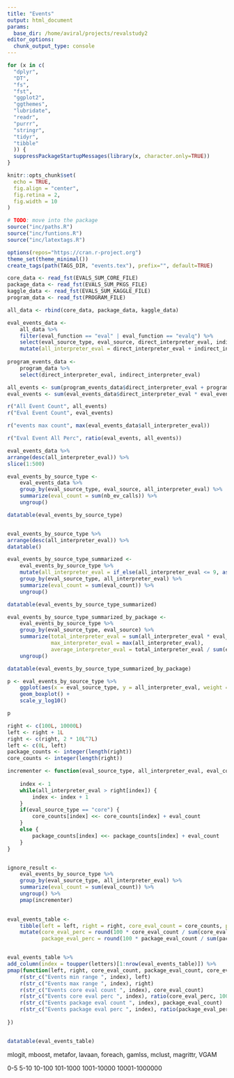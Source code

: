 ```yaml
---
title: "Events"
output: html_document
params:
  base_dir: /home/aviral/projects/revalstudy2
editor_options: 
  chunk_output_type: console
---
```


```r
for (x in c(
  "dplyr", 
  "DT",
  "fs",
  "fst",
  "ggplot2",
  "ggthemes",
  "lubridate",
  "readr",
  "purrr",
  "stringr",
  "tidyr",
  "tibble"
  )) {
  suppressPackageStartupMessages(library(x, character.only=TRUE))
}

knitr::opts_chunk$set(
  echo = TRUE,
  fig.align = "center",
  fig.retina = 2,
  fig.width = 10
)

# TODO: move into the package
source("inc/paths.R")
source("inc/funtions.R")
source("inc/latextags.R")

options(repos="https://cran.r-project.org")
theme_set(theme_minimal())
create_tags(path(TAGS_DIR, "events.tex"), prefix="", default=TRUE)
```

```r
core_data <- read_fst(EVALS_SUM_CORE_FILE)
package_data <- read_fst(EVALS_SUM_PKGS_FILE)
kaggle_data <- read_fst(EVALS_SUM_KAGGLE_FILE)
program_data <- read_fst(PROGRAM_FILE)

all_data <- rbind(core_data, package_data, kaggle_data)
```

```r

eval_events_data <-
    all_data %>%
    filter(eval_function == "eval" | eval_function == "evalq") %>%
    select(eval_source_type, eval_source, direct_interpreter_eval, indirect_interpreter_eval, nb_ev_calls) %>%
    mutate(all_interpreter_eval = direct_interpreter_eval + indirect_interpreter_eval)
    
program_events_data <-
    program_data %>%
    select(direct_interpreter_eval, indirect_interpreter_eval)
```


```r
all_events <- sum(program_events_data$direct_interpreter_eval + program_events_data$indirect_interpreter_eval)
eval_events <- sum(eval_events_data$direct_interpreter_eval * eval_events_data$nb_ev_calls)

r("All Event Count", all_events)
r("Eval Event Count", eval_events)

r("events max count", max(eval_events_data$all_interpreter_eval))

r("Eval Event All Perc", ratio(eval_events, all_events))
```

```r
eval_events_data %>%
arrange(desc(all_interpreter_eval)) %>%
slice(1:500)

eval_events_by_source_type <-
    eval_events_data %>%
    group_by(eval_source_type, eval_source, all_interpreter_eval) %>%
    summarize(eval_count = sum(nb_ev_calls)) %>%
    ungroup()

datatable(eval_events_by_source_type)


eval_events_by_source_type %>%
arrange(desc(all_interpreter_eval)) %>%
datatable()

eval_events_by_source_type_summarized <-
    eval_events_by_source_type %>%
    mutate(all_interpreter_eval = if_else(all_interpreter_eval <= 9, as.character(all_interpreter_eval), "> 9")) %>%
    group_by(eval_source_type, all_interpreter_eval) %>%
    summarize(eval_count = sum(eval_count)) %>%
    ungroup()

datatable(eval_events_by_source_type_summarized)

eval_events_by_source_type_summarized_by_package <-
    eval_events_by_source_type %>%
    group_by(eval_source_type, eval_source) %>%
    summarize(total_interpreter_eval = sum(all_interpreter_eval * eval_count),
              max_interpreter_eval = max(all_interpreter_eval),
              average_interpreter_eval = total_interpreter_eval / sum(eval_count)) %>%
    ungroup()

datatable(eval_events_by_source_type_summarized_by_package)

p <- eval_events_by_source_type %>%
    ggplot(aes(x = eval_source_type, y = all_interpreter_eval, weight = eval_count)) +
    geom_boxplot() + 
    scale_y_log10()

p
```

```r
right <- c(100L, 10000L)
left <- right + 1L
right <- c(right, 2 * 10L^7L)
left <- c(0L, left)
package_counts <- integer(length(right))
core_counts <- integer(length(right))

incrementer <- function(eval_source_type, all_interpreter_eval, eval_count) {
    
    index <- 1
    while(all_interpreter_eval > right[index]) {
        index <- index + 1
    }
    if(eval_source_type == "core") {
        core_counts[index] <<- core_counts[index] + eval_count
    }
    else {
        package_counts[index] <<- package_counts[index] + eval_count
    }
}


ignore_result <-
    eval_events_by_source_type %>%
    group_by(eval_source_type, all_interpreter_eval) %>%
    summarize(eval_count = sum(eval_count)) %>%
    ungroup() %>%
    pmap(incrementer)
    

eval_events_table <-
    tibble(left = left, right = right, core_eval_count = core_counts, package_eval_count = package_counts) %>%
    mutate(core_eval_perc = round(100 * core_eval_count / sum(core_eval_count), 1),
           package_eval_perc = round(100 * package_eval_count / sum(package_eval_count), 1))


eval_events_table %>%
add_column(index = toupper(letters)[1:nrow(eval_events_table)]) %>%
pmap(function(left, right, core_eval_count, package_eval_count, core_eval_perc, package_eval_perc, index) {
    r(str_c("Events min range ", index), left)
    r(str_c("Events max range ", index), right)
    r(str_c("Events core eval count ", index), core_eval_count)
    r(str_c("Events core eval perc ", index), ratio(core_eval_perc, 100))
    r(str_c("Events package eval count ", index), package_eval_count)
    r(str_c("Events package eval perc ", index), ratio(package_eval_perc, 100))
    
})


datatable(eval_events_table)
```

mlogit, mboost, metafor, lavaan, foreach, gamlss, mclust, magrittr, VGAM

0-5
5-10
10-100
101-1000
1001-10000
10001-1000000





